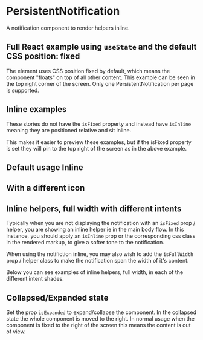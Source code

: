 
<Meta of={PersistentNotificationStories} />

# PersistentNotification

A notification component to render helpers inline.

<Controls />

## Full React example using `useState` and the default CSS position: fixed

The element uses CSS position fixed by default, which means the component "floats" on top of all other content. This example can be seen in the top right corner of the screen. Only one PersistentNotification per page is supported.

<Canvas of={PersistentNotificationStories.FullReactExampleFixedPosition} />

## Inline examples

These stories do not have the `isFixed` property and instead have `isInline` meaning they are positioned relative and sit inline.

This makes it easier to preview these examples, but if the isFixed property is set they will pin to the top right of the screen as in the above example.

## Default usage Inline

<Canvas of={PersistentNotificationStories.DefaultUsageInline} />

<RenderHtmlMarkup of={PersistentNotificationStories.DefaultUsageInline} />

## With a different icon

<Canvas of={PersistentNotificationStories.WithADifferentIcon} />

<RenderHtmlMarkup of={PersistentNotificationStories.WithADifferentIcon} />

## Inline helpers, full width with different intents

Typically when you are not displaying the notification with an `isFixed` prop / helper, you are showing an inline helper ie in the main body flow. In this instance, you should apply an `isInline` prop or the corresponding css class in the rendered markup, to give a softer tone to the notification.

When using the notifiction inline, you may also wish to add the `isFullWidth` prop / helper class to make the notification span the width of it's content.

Below you can see examples of inline helpers, full width, in each of the different intent shades.

<Canvas of={PersistentNotificationStories.InlineNotifcationIntentPrimary} />
<RenderHtmlMarkup of={PersistentNotificationStories.InlineNotifcationIntentPrimary} />

<Canvas of={PersistentNotificationStories.InlineNotifcationIntentNeutral} />
<RenderHtmlMarkup of={PersistentNotificationStories.InlineNotifcationIntentNeutral} />

<Canvas of={PersistentNotificationStories.InlineNotifcationIntentSuccess} />
<RenderHtmlMarkup of={PersistentNotificationStories.InlineNotifcationIntentSuccess} />

<Canvas of={PersistentNotificationStories.InlineNotifcationIntentPending} />
<RenderHtmlMarkup of={PersistentNotificationStories.InlineNotifcationIntentPending} />

<Canvas of={PersistentNotificationStories.InlineNotifcationIntentWarning} />
<RenderHtmlMarkup of={PersistentNotificationStories.InlineNotifcationIntentWarning} />

<RenderHtmlMarkup of={PersistentNotificationStories.InlineNotifcationIntentDanger} />
<Canvas of={PersistentNotificationStories.InlineNotifcationIntentDanger} />

<Canvas of={PersistentNotificationStories.InlineNotifcationIntentDefault} />
<RenderHtmlMarkup of={PersistentNotificationStories.InlineNotifcationIntentDefault} />

## Collapsed/Expanded state

Set the prop `isExpanded` to expand/collapse the component. In the collapsed state the whole component is moved to the right. In normal usage when the component is fixed to the right of the screen this means the content is out of view.
